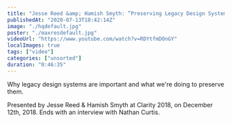 ```yaml
---
title: "Jesse Reed &amp; Hamish Smyth: ”Preserving Legacy Design Systems” — Clarity 2018"
publishedAt: "2020-07-13T18:42:14Z"
image: "./hqdefault.jpg"
poster: "./maxresdefault.jpg"
videoUrl: "https://www.youtube.com/watch?v=RDYtfmDOnGY"
localImages: true
tags: ["video"]
categories: ["unsorted"]
duration: "0:46:35"
---
```

Why legacy design systems are important and what we're doing to preserve them.

Presented by Jesse Reed & Hamish Smyth at Clarity 2018, on December 12th, 2018. Ends with an interview with Nathan Curtis.
